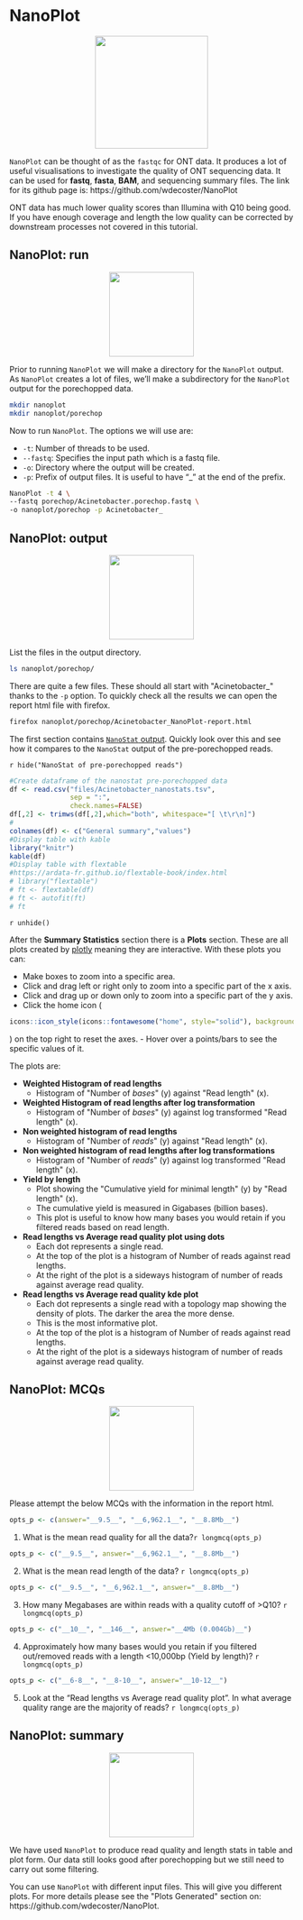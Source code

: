 # NanoPlot {#nanoplotchap}
<center>
![](figures/nanoplot_hexes.png){style="width:200px"}
</center>

`NanoPlot` can be thought of as the `fastqc` for ONT data. It produces a lot of useful visualisations to investigate the quality of ONT sequencing data. It can be used for __fastq__, __fasta__, __BAM__, and sequencing summary files. The link for its github page is: https://github.com/wdecoster/NanoPlot

ONT data has much lower quality scores than Illumina with Q10 being good. If you have enough coverage and length the low quality can be corrected by downstream processes not covered in this tutorial.

## NanoPlot: run
<center>
![](figures/enter_key_green.png){style="width:150px"}
</center>

Prior to running `NanoPlot` we will make a directory for the `NanoPlot` output. As `NanoPlot` creates a lot of files, we'll make a subdirectory for the `NanoPlot` output for the porechopped data.

```bash
mkdir nanoplot
mkdir nanoplot/porechop
```

Now to run `NanoPlot`. The options we will use are:

- `-t`: Number of threads to be used.
- `--fastq`: Specifies the input path which is a fastq file.
- `-o`: Directory where the output will be created.
- `-p`: Prefix of output files. It is useful to have "_" at the end of the prefix.

```bash
NanoPlot -t 4 \
--fastq porechop/Acinetobacter.porechop.fastq \
-o nanoplot/porechop -p Acinetobacter_ 
```

## NanoPlot: output
<center>
![](figures/output_file_green.png){style="width:150px"}
</center>

List the files in the output directory.

```bash
ls nanoplot/porechop/
```

There are quite a few files. These should all start with \"Acinetobacter_\" thanks to the `-p` option. To quickly check all the results we can open the report html file with firefox.

```bash
firefox nanoplot/porechop/Acinetobacter_NanoPlot-report.html
```

The first section contains [`NanoStat` output](#nanostat_output). Quickly look over this and see how it compares to the `NanoStat` output of the pre-porechopped reads.

`r hide("NanoStat of pre-porechopped reads")`
```r
#Create dataframe of the nanostat pre-porechopped data
df <- read.csv("files/Acinetobacter_nanostats.tsv", 
               sep = ":",
               check.names=FALSE)
df[,2] <- trimws(df[,2],which="both", whitespace="[ \t\r\n]")
#
colnames(df) <- c("General summary","values")
#Display table with kable
library("knitr")
kable(df)
#Display table with flextable
#https://ardata-fr.github.io/flextable-book/index.html
# library("flextable")
# ft <- flextable(df)
# ft <- autofit(ft)
# ft
```
`r unhide()`

After the __Summary Statistics__ section there is a __Plots__ section. 
These are all plots created by [plotly](https://plotly.com/) meaning they are interactive.
With these plots you can:

  - Make boxes to zoom into a specific area. 
  - Click and drag left or right only to zoom into a specific part of the x axis. 
  - Click and drag up or down only to zoom into a specific part of the y axis. 
  - Click the home icon (
```r
icons::icon_style(icons::fontawesome("home", style="solid"), background = "white")
```
) on the top right to reset the axes.
  - Hover over a points/bars to see the specific values of it.

The plots are:

- __Weighted Histogram of read lengths__
   - Histogram of \"Number of _bases_\" (y) against \"Read length\" (x).
- __Weighted Histogram of read lengths after log transformation__
   - Histogram of \"Number of _bases_\" (y) against log transformed \"Read length\" (x).
- __Non weighted histogram of read lengths__
   - Histogram of \"Number of _reads_\" (y) against \"Read length\" (x).
- __Non weighted histogram of read lengths after log transformations__
   - Histogram of \"Number of _reads_\" (y) against log transformed \"Read length\" (x).
- __Yield by length__
   - Plot showing the \"Cumulative yield for minimal length\" (y) by \"Read length\" (x).
   - The cumulative yield is measured in Gigabases (billion bases).
   - This plot is useful to know how many bases you would retain if you filtered reads based on read length.
- __Read lengths vs Average read quality plot using dots__
   - Each dot represents a single read.
   - At the top of the plot is a histogram of Number of reads against read lengths.
   - At the right of the plot is a sideways histogram of number of reads against average read quality.
- __Read lengths vs Average read quality kde plot__
   - Each dot represents a single read with a topology map showing the density of plots. The darker the area the more dense.
   - This is the most informative plot.
   - At the top of the plot is a histogram of Number of reads against read lengths.
   - At the right of the plot is a sideways histogram of number of reads against average read quality.

## NanoPlot: MCQs
<center>
![](figures/question_bubble_green.png){style="width:150px"}
</center>

Please attempt the below MCQs with the information in the report html.

```r
opts_p <- c(answer="__9.5__", "__6,962.1__", "__8.8Mb__")
```
1. What is the mean read quality for all the data?`r longmcq(opts_p)`

```r
opts_p <- c("__9.5__", answer="__6,962.1__", "__8.8Mb__")
```
2.  What is the mean read length of the data? `r longmcq(opts_p)`

```r
opts_p <- c("__9.5__", "__6,962.1__", answer="__8.8Mb__")
```
3.  How many Megabases are within reads with a quality cutoff of >Q10?  `r longmcq(opts_p)`

```r
opts_p <- c("__10__", "__146__", answer="__4Mb (0.004Gb)__")
```
4. Approximately how many bases would you retain if you filtered out/removed reads with a length <10,000bp (Yield by length)? `r longmcq(opts_p)`

```r
opts_p <- c("__6-8__", "__8-10__", answer="__10-12__")
```
5. Look at the "Read lengths vs Average read quality plot". In what average quality range are the majority of reads? `r longmcq(opts_p)`

## NanoPlot: summary
<center>
![](figures/sum_green.png){style="width:150px"}
</center>

We have used `NanoPlot` to produce read quality and length stats in table and plot form. Our data still looks good after porechopping but we still need to carry out some filtering.

You can use `NanoPlot` with different input files. This will give you different plots. For more details please see the \"Plots Generated\" section on: https://github.com/wdecoster/NanoPlot.
